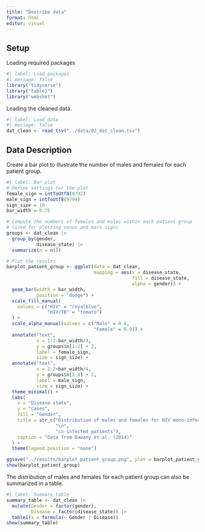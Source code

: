 ```yaml
---
title: "Describe data"
format: html
editor: visual
---
```


## Setup

Loading required packages

```r
#| label: Load packages
#| message: false
library("tidyverse")
library("table1")
library("webshot")
```

Loading the cleaned data.

```r
#| label: Load data
#| message: false
dat_clean <- read_tsv("../data/02_dat_clean.tsv")
```

## Data Description

Create a bar plot to illustrate the number of males and females for each patient group.

```r
#| label: Bar plot
# Define settings for the plot
female_sign = intToUtf8(9792)
male_sign = intToUtf8(9794)
sign_size = 10
bar_width = 0.75

# Compute the numbers of females and males within each patient group 
# (used for plotting venus and mars sign)
groups <- dat_clean |> 
  group_by(gender,
           disease_state) |> 
  summarize(n = n())

# Plot the results
barplot_patient_group <- ggplot(data = dat_clean,
                                mapping = aes(x = disease_state,
                                              fill = disease_state,
                                              alpha = gender)) +
  geom_bar(width = bar_width,
           position = "dodge") +
  scale_fill_manual(
    values = c("HIV" = "royalblue", 
               "HIV/TB" = "tomato")
  ) +
  scale_alpha_manual(values = c("Male" = 0.6,
                                "Female" = 0.9)) +
  annotate("text", 
           x = 1:2-bar_width/4, 
           y = groups$n[1:2] + 2, 
           label = female_sign, 
           size = sign_size) +
  annotate("text", 
           x = 1:2+bar_width/4,
           y = groups$n[3:4] + 2, 
           label = male_sign, 
           size = sign_size) +
  theme_minimal() + 
  labs(
    x = "Disease state",
    y = "Cases",
    fill = "Gender",
    title = str_c("Distribution of males and females for HIV mono-infected and HIV/TB",
                  "\n",
                  "co-infected patients"),
    caption = "Data from Dawany et al. (2014)"
  ) +
  theme(legend.position = "none")

ggsave("../results/barplot_patient_group.png", plot = barplot_patient_group)
show(barplot_patient_group)
```

The distribution of males and females for each patient group can also be summarized in a table.

```r
#| label: Summary table
summary_table <- dat_clean |>
  mutate(Gender = factor(gender),
         Disease = factor(disease_state)) |> 
  table1(x = formula(~ Gender | Disease))
show(summary_table)
```

